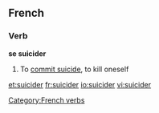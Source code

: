 ==French==

===Verb===
'''se suicider'''

# {{reflexive}} To [[commit suicide]], to kill oneself

[[Category:French verbs]]

[[et:suicider]]
[[fr:suicider]]
[[io:suicider]]
[[vi:suicider]]